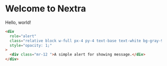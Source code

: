 # Welcome to Nextra

Hello, world!

```html
<div
  role="alert"
  class="relative block w-full px-4 py-4 text-base text-white bg-gray-900 rounded-lg font-regular"
  style="opacity: 1;"
>
  <div class="mr-12 ">A simple alert for showing message.</div>
</div>
```
